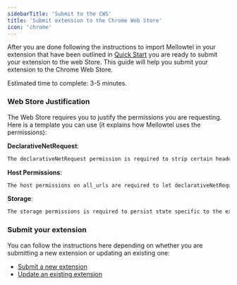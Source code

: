 ```yaml
---
sidebarTitle: 'Submit to the CWS'
title: 'Submit extension to the Chrome Web Store'
icon: 'chrome'
---
```


After you are done following the instructions to import Mellowtel in your extension that have been outlined in [Quick Start](/browser-plugins/quickstart) you are ready to submit your extension to the web Store.
This guide will help you submit your extension to the Chrome Web Store.

Estimated time to complete: 3-5 minutes.


### Web Store Justification
The Web Store requires you to justify the permissions you are requesting. Here is a template you can use (it explains how Mellowtel uses the permissions):

**DeclarativeNetRequest**:
```txt
The declarativeNetRequest permission is required to strip certain headers (e.g. X-Frame headers) from some responses on the sub_frame level. This allows displaying websites in an iframe without running into issues related to cross-origin resource sharing (CORS). These headers are immediately restored after the response is processed.
```

**Host Permissions**:
```txt
The host permissions on all_urls are required to let declarativeNetRequest modify response headers on all URLs. This is necessary to strip certain headers (e.g. X-Frame headers) from some responses on the sub_frame level. This allows displaying websites in an iframe without running into issues related to cross-origin resource sharing (CORS). These headers are immediately restored after the response is processed.
```

**Storage**:
```txt
The storage permissions is required to persist state specific to the extension and have a local logic to facilitate communications across the various parts of the extension.
```


### Submit your extension
You can follow the instructions here depending on whether you are submitting a new extension or updating an existing one:
- [Submit a new extension](https://developer.chrome.com/docs/webstore/publish/)
- [Update an existing extension](https://developer.chrome.com/docs/webstore/update)

